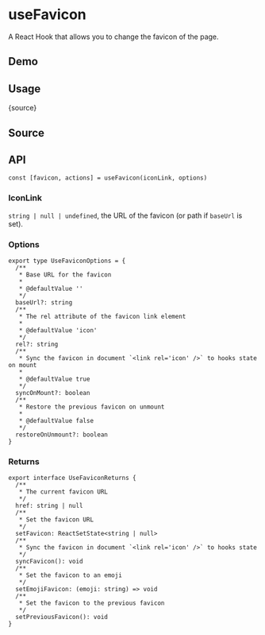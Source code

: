 # useFavicon


<HooksType category="Browser" />

A React Hook that allows you to change the favicon of the page.

## Demo


<App />

## Usage


<RawCode>{source}</RawCode>

## Source


<Source />

## API

```tsx
const [favicon, actions] = useFavicon(iconLink, options)
```

### IconLink

`string | null | undefined`, the URL of the favicon (or path if `baseUrl` is set).

### Options

```tsx
export type UseFaviconOptions = {
  /**
   * Base URL for the favicon
   *
   * @defaultValue ''
   */
  baseUrl?: string
  /**
   * The rel attribute of the favicon link element
   *
   * @defaultValue 'icon'
   */
  rel?: string
  /**
   * Sync the favicon in document `<link rel='icon' />` to hooks state on mount
   *
   * @defaultValue true
   */
  syncOnMount?: boolean
  /**
   * Restore the previous favicon on unmount
   *
   * @defaultValue false
   */
  restoreOnUnmount?: boolean
}
```

### Returns

```tsx
export interface UseFaviconReturns {
  /**
   * The current favicon URL
   */
  href: string | null
  /**
   * Set the favicon URL
   */
  setFavicon: ReactSetState<string | null>
  /**
   * Sync the favicon in document `<link rel='icon' />` to hooks state
   */
  syncFavicon(): void
  /**
   * Set the favicon to an emoji
   */
  setEmojiFavicon: (emoji: string) => void
  /**
   * Set the favicon to the previous favicon
   */
  setPreviousFavicon(): void
}
```
